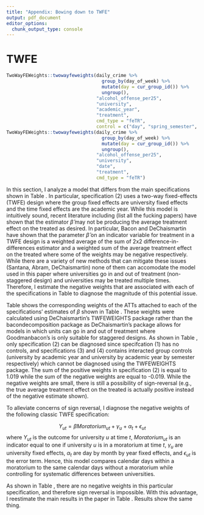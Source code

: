 ```yaml
---
title: "Appendix: Bowing down to TWFE"
output: pdf_document
editor_options: 
  chunk_output_type: console
---
```


# TWFE \label{section:twfe}

```r


TwoWayFEWeights::twowayfeweights(daily_crime %>%
                                   group_by(day_of_week) %>%
                                   mutate(day = cur_group_id()) %>%
                                   ungroup(),
                                 "alcohol_offense_per25",
                                 "university",
                                 "academic_year",
                                 "treatment",
                                 cmd_type = "feTR",
                                 control = c("day", "spring_semester", "holiday"))
TwoWayFEWeights::twowayfeweights(daily_crime %>%
                                   group_by(day_of_week) %>%
                                   mutate(day = cur_group_id()) %>%
                                   ungroup(),
                                 "alcohol_offense_per25",
                                 "university",
                                 "date",
                                 "treatment",
                                 cmd_type = "feTR")

```

In this section, I analyze a model that differs from the main specifications shown in Table \ref{main_table}. In particular, specification (2) uses a two-way fixed-effects (TWFE) design where the group fixed effects are university fixed effects and the time fixed effects are the academic year. While this model is intuitively sound, recent literature including (list all the fucking papers) have shown that the estimator $\hat{\beta}$ may not be producing the average treatment effect on the treated as desired. In particular, Bacon and DeChaismartin have shown that the parameter $\hat{\beta}$ on an indicator variable for treatment in a TWFE design is a weighted average of the sum of 2x2 difference-in-differences estimator and a weighted sum of the average treatment effect on the treated where some of the weights may be negative respectively. While there are a variety of new methods that can mitigate these issues (Santana, Abram, DeChaismartin) none of them can accomodate the model used in this paper where universities go in and out of treatment (non-staggered design) and universities may be treated multiple times. Therefore, I estimate the negative weights that are associated with each of the specifications in Table \ref{main} to diagnose the magnitude of this potential issue.

Table \ref{twfe_weights} shows the corresponding weights of the ATTs attached to each of the specifications' estimates of $\beta$ shown in Table \ref{main}. These weights were calculated using DeChaismartin's TWFEWEIGHTS package rather than the bacondecomposition package as DeChaismartin's package allows for models in which units can go in and out of treatment where Goodmanbacon's is only suitable for staggered designs. As shown in Table \ref{twfe_weights}, only specification (2) can be diagnosed since specifcation (1) has no controls, and specifications (3) and (4) contains interacted group controls (university by academic year and university by academic year by semester respectively) which cannot be diagnosed using the TWFEWEIGHTS package. The sum of the positive weights in specification (2) is equal to 1.019 while the sum of the negative weights are equal to -0.019. While the negative weights are small, there is still a possibility of sign-reversal (e.g., the true average treatment effect on the treated is actually positive instead of the negative estimate shown).

To alleviate concerns of sign reversal, I diagnose the negative weights of the following classic TWFE specification:

$$ 
Y_{ut} = \beta Moratorium_{ut} + \gamma_u + \alpha_t + \epsilon_{ut}
$$
where $Y_{ut}$ is the outcome for university $u$ at time $t$, $Moratorium_{ut}$ is an indicator equal to one if university $u$ is in a moratorium at time $t$, $\gamma_u$ are university fixed effects, $\alpha_t$ are day by month by year fixed effects, and $\epsilon_{ut}$ is the error term. Hence, this model compares calendar days within a moratorium to the same calendar days without a moratorium while controlling for systematic differences between universities. 

As shown in Table \ref{twfe}, there are no negative weights in this particular specification, and therefore sign reversal is impossible. With this advantage, I reestimate the main results in the paper in Table . Results show the same thing. 


